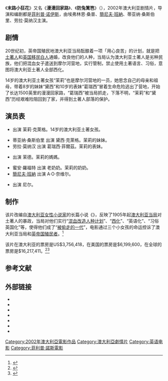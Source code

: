 {{电影信息框
| 片名     = 末路小狂花
| 电影原名 = ''{{lang|en|Rabbit-Proof Fence}}''
| 图像     = Rabbit-Proof Fence poster.jpg
| 图像说明 = 海报
| 导演     = [[菲利普·诺伊斯|菲利普·诺伊斯]]
| 监制     = 
| 制片     = 
| 编剧     = 菲利普·诺伊斯<br>克里斯汀·奥尔森<br>约翰·温特
| 剧本     = 克里斯汀·奥尔森
| 原著     = {{Link-en|多莉丝·皮尔金顿·加利梅拉|Doris Pilkington Garimara}}《{{Link-en|防兔篱笆|Follow the Rabbit-Proof Fence}}》
| 主演     = {{ubl|埃弗林恩·桑普|[[簡尼夫·班納|簡尼夫·班納]]|蒂亚纳·桑斯伯里}}
| 配乐     = [[彼得·蓋布瑞爾|彼特·加布埃尔]]
| 摄影     = [[杜可風|杜可風]]
| 剪辑     = 约翰·斯科特
| 制片商   = 
| 发行商   = 米拉麦克斯公司
| 上映日期 = {{Film date|2002|2|4|澳大利亚}}
| 片长     = 94分钟
| 产地     = {{AUS}}
| 语言     = 英语
| 预算     = USD$6百万
| 票房     = USD$16,217,411
| 前集     = 
| 续集     = 
| 中国大陆片名= 
| 港澳片名 = 
| 新马片名 = 
| 台湾片名 = 
}}

《'''末路小狂花'''》又名《'''漫漫回家路'''》、《'''防兔篱笆'''》（{{lang-en|''Rabbit-Proof Fence''}}），2002年澳大利亚剧情片，导演和编剧都是[[菲利普·诺伊斯|菲利普·诺伊斯]]，由埃弗林恩·桑普、[[簡尼夫·班納|簡尼夫·班納]]、蒂亚纳·桑斯伯里、劳拉·莫纳汉主演。

== 剧情 ==
20世纪初，英帝国殖民地澳大利亚当局酝酿着一项「用心良苦」的计划，就是把[[土著人|土著人]]和[[英国白人|英国移民白人]]通婚，改良他们的人种，当局认为澳大利亚土著人是劣种民族，他们把混血女子遣送到摩尔河营地，实行管制，禁止使用土著语言、习俗，意图将澳大利亚土著人全部西化。

14岁的澳大利亚土著女孩“茉莉”也是摩尔河营地的一员，她思念自己的母亲和祖母，带着8岁的妹妹“黛西”和10岁的表妹“葛瑞西”冒着生命危险逃出了营地，开始了长达1500英里的漫漫回家路，“葛瑞西”被当局抓走，下落不明，“茉莉”和“黛西”历经艰难险阻回到了家，并得到土著人部落的保护。

== 演员表 ==
*{{Link-en|Everlyn Sampi|埃弗林恩·桑普}} 出演 茉莉·克萊格。14岁的澳大利亚土著女孩。
*蒂亚纳·桑斯伯里 出演 黛西·克萊格。茉莉的妹妹。
*劳拉·莫纳汉 出演 葛瑞西·菲爾茲。茉莉的表妹。
*{{Link-en|Ningali Lawford|寧歌莉·羅福特}} 出演 茉德。茉莉的媽媽。 
*蜜安·羅福特 出演 老奶奶。茉莉的奶奶。    
*[[簡尼夫·班納|簡尼夫·班納]] 出演 A·O·奈维尔。
*{{Link-en|Garry McDonald|加里·麦克唐纳德}} 出演 尼尔。

==制作==
该片改编自[[澳大利亚文学|澳大利亚女性小说家]]{{Link-en|多莉丝·皮尔金顿·加利梅拉|Doris Pilkington Garimara}}的长篇小说《{{Link-en|防兔篱笆|Follow the Rabbit-Proof Fence}}》，反映了1905年起[[澳大利亚政治|澳大利亚当局]]对土著人的暴政，当局对他们实行“[[混血儿|混血改造人种计划]]”、“[[西化|西化]]”、“英语化”、“习俗英国化”等，使得他们成了“[[被偷走的一代|被偷走的一代]]”，电影通过三个小女孩的命运控诉了澳大利亚当局和[[英帝国|英帝国]][[殖民|殖民者]]。<ref name="Pilkington">{{cite journal |last= Brewster |first= Anne |authorlink= |coauthors= |title= The Stolen Generations: Rites of Passage: Doris Pilkington interviewed by Anne Brewster (22 January 2005) |journal= The Journal of Commonwealth Literature |volume = 42 |issue = 1 |pages = 143–159 |year= 2007 |url= |doi= 10.1177/0021989407075735 |id= |accessdate=25 July 2007 }}</ref>

该片在澳大利亚的票房是US$3,756,418，在美国的票房是$6,199,600，在全球的票房是$16,217,411。<ref>{{cite web |url=http://boxofficemojo.com/movies/?page=intl&id=rabbitprooffence.htm |title=Rabbit-Proof Fence (2002) - International Box Office Results |publisher=[[Box_Office_Mojo|Box Office Mojo]] |date=2 December 2007 |accessdate=16 May 2010 |archive-date=2012-01-31 |archive-url=https://web.archive.org/web/20120131074134/http://boxofficemojo.com/movies/?page=intl&id=rabbitprooffence.htm |dead-url=no }}</ref><ref>{{cite web |url=http://boxofficemojo.com/movies/?page=main&id=rabbitprooffence.htm |title=Rabbit-Proof Fence (2002) |publisher=[[Box_Office_Mojo|Box Office Mojo]] |date=2 December 2007 |accessdate=16 May 2010 |archive-date=2012-01-31 |archive-url=https://web.archive.org/web/20120131074531/http://boxofficemojo.com/movies/?page=main&id=rabbitprooffence.htm |dead-url=no }}</ref>

== 参考文献 ==
{{Reflist|2}}

== 外部链接 ==
{{Wikiquote|Rabbit-Proof Fence (film)}}
* {{douban}}
* {{Mtime|11411}}
* {{IMDb title|0252444}}
* {{Allrovi movie|262133}}
* {{Mojo title|rabbitprooffence}}
* {{Rotten-tomatoes|rabbitproof_fence}}
* {{Metacritic film|rabbit-proof-fence}}

{{Phillip Noyce}}
{{DEFAULTSORT:Rabbit-Proof Fence}}
[[Category:2002年澳大利亞電影作品|Category:2002年澳大利亞電影作品]]
[[Category:澳大利亞劇情片|Category:澳大利亞劇情片]]
[[Category:英语电影|Category:英语电影]]
[[Category:菲利普·諾斯電影|Category:菲利普·諾斯電影]]